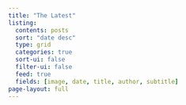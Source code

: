 ```yaml
---
title: "The Latest"
listing:
  contents: posts
  sort: "date desc"
  type: grid
  categories: true
  sort-ui: false
  filter-ui: false
  feed: true
  fields: [image, date, title, author, subtitle]
page-layout: full
---
```



